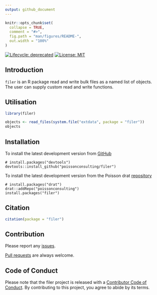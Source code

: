 ```yaml
---
output: github_document
---
```


<!-- README.md is generated from README.Rmd. Please edit that file -->

```r
knitr::opts_chunk$set(
  collapse = TRUE,
  comment = "#>",
  fig.path = "man/figures/README-",
  out.width = "100%"
)
```

[![Lifecycle: deprecated](https://img.shields.io/badge/lifecycle-deprecated-orange.svg)](https://lifecycle.r-lib.org/articles/stages.html#deprecated)
[![License: MIT](https://img.shields.io/badge/License-MIT-green.svg)](https://opensource.org/licenses/MIT)


## Introduction

`filer` is an R package read and write bulk files as a named list of objects.
The user can supply custom read and write functions.

## Utilisation

```r
library(filer)

objects <- read_files(system.file("extdata", package = "filer"))
objects
```

## Installation

To install the latest development version from [GitHub](https://github.com/poissonconsulting/filer)
```
# install.packages("devtools")
devtools::install_github("poissonconsulting/filer")
```

To install the latest development version from the Poisson drat [repository](https://github.com/poissonconsulting/drat)
```
# install.packages("drat")
drat::addRepo("poissonconsulting")
install.packages("filer")
```

## Citation

```r
citation(package = "filer")
```

## Contribution

Please report any [issues](https://github.com/poissonconsulting/filer/issues).

[Pull requests](https://github.com/poissonconsulting/filer/pulls) are always welcome.

## Code of Conduct

Please note that the filer project is released with a [Contributor Code of Conduct](https://contributor-covenant.org/version/2/0/CODE_OF_CONDUCT.html). By contributing to this project, you agree to abide by its terms.

